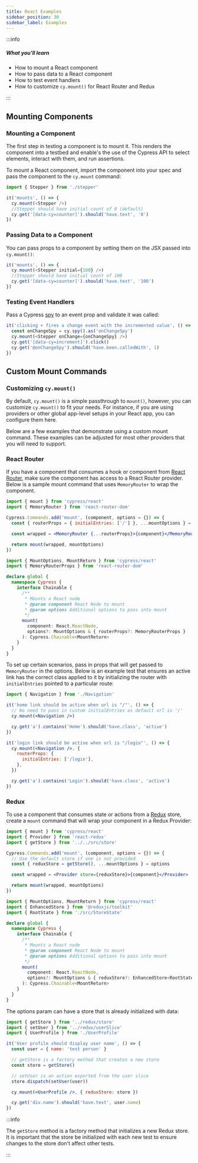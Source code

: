 ```yaml
---
title: React Examples
sidebar_position: 30
sidebar_label: Examples
---
```


:::info
##### <Icon name="question-circle" color="#42a1c0" /> What you'll learn 

- How to mount a React component
- How to pass data to a React component
- How to test event handlers
- How to customize `cy.mount()` for React Router and Redux

:::

## Mounting Components

### Mounting a Component

The first step in testing a component is to mount it. This renders the component
into a testbed and enable's the use of the Cypress API to select elements,
interact with them, and run assertions.

To mount a React component, import the component into your spec and pass the
component to the `cy.mount` command:

```js
import { Stepper } from './stepper'

it('mounts', () => {
  cy.mount(<Stepper />)
  //Stepper should have initial count of 0 (default)
  cy.get('[data-cy=counter]').should('have.text', '0')
})
```

### Passing Data to a Component

You can pass props to a component by setting them on the JSX passed into
`cy.mount()`:

```ts
it('mounts', () => {
  cy.mount(<Stepper initial={100} />)
  //Stepper should have initial count of 100
  cy.get('[data-cy=counter]').should('have.text', '100')
})
```

### Testing Event Handlers

Pass a Cypress [spy](/app/guides/stubs-spies-and-clocks#Spies) to an event
prop and validate it was called:

```ts
it('clicking + fires a change event with the incremented value', () => {
  const onChangeSpy = cy.spy().as('onChangeSpy')
  cy.mount(<Stepper onChange={onChangeSpy} />)
  cy.get('[data-cy=increment]').click()
  cy.get('@onChangeSpy').should('have.been.calledWith', 1)
})
```

## Custom Mount Commands

### Customizing `cy.mount()`

By default, `cy.mount()` is a simple passthrough to `mount()`, however, you can
customize `cy.mount()` to fit your needs. For instance, if you are using
providers or other global app-level setups in your React app, you can configure
them here.

Below are a few examples that demonstrate using a custom mount command. These
examples can be adjusted for most other providers that you will need to support.

### React Router

If you have a component that consumes a hook or component from
[React Router](https://reactrouter.com/), make sure the component has access to
a React Router provider. Below is a sample mount command that uses
`MemoryRouter` to wrap the component.

<Tabs>
<TabItem value="cypress/support/component.jsx">

```jsx
import { mount } from 'cypress/react'
import { MemoryRouter } from 'react-router-dom'

Cypress.Commands.add('mount', (component, options = {}) => {
  const { routerProps = { initialEntries: ['/'] }, ...mountOptions } = options

  const wrapped = <MemoryRouter {...routerProps}>{component}</MemoryRouter>

  return mount(wrapped, mountOptions)
})
```

</TabItem>
<TabItem value="Typings">

```ts
import { MountOptions, MountReturn } from 'cypress/react'
import { MemoryRouterProps } from 'react-router-dom'

declare global {
  namespace Cypress {
    interface Chainable {
      /**
       * Mounts a React node
       * @param component React Node to mount
       * @param options Additional options to pass into mount
       */
      mount(
        component: React.ReactNode,
        options?: MountOptions & { routerProps?: MemoryRouterProps }
      ): Cypress.Chainable<MountReturn>
    }
  }
}
```

</TabItem>
</Tabs>

To set up certain scenarios, pass in props that will get passed to
`MemoryRouter` in the options. Below is an example test that ensures an active
link has the correct class applied to it by initializing the router with
`initialEntries` pointed to a particular route:

```jsx
import { Navigation } from './Navigation'

it('home link should be active when url is "/"', () => {
  // No need to pass in custom initialEntries as default url is '/'
  cy.mount(<Navigation />)

  cy.get('a').contains('Home').should('have.class', 'active')
})

it('login link should be active when url is "/login"', () => {
  cy.mount(<Navigation />, {
    routerProps: {
      initialEntries: ['/login'],
    },
  })

  cy.get('a').contains('Login').should('have.class', 'active')
})
```

### Redux

To use a component that consumes state or actions from a
[Redux](https://react-redux.js.org/) store, create a `mount` command that will
wrap your component in a Redux Provider:

<Tabs>
<TabItem value="cypress/support/component.jsx">

```jsx
import { mount } from 'cypress/react'
import { Provider } from 'react-redux'
import { getStore } from '../../src/store'

Cypress.Commands.add('mount', (component, options = {}) => {
  // Use the default store if one is not provided
  const { reduxStore = getStore(), ...mountOptions } = options

  const wrapped = <Provider store={reduxStore}>{component}</Provider>

  return mount(wrapped, mountOptions)
})
```

</TabItem>
<TabItem value="Typings">

```ts
import { MountOptions, MountReturn } from 'cypress/react'
import { EnhancedStore } from '@reduxjs/toolkit'
import { RootState } from './src/StoreState'

declare global {
  namespace Cypress {
    interface Chainable {
      /**
       * Mounts a React node
       * @param component React Node to mount
       * @param options Additional options to pass into mount
       */
      mount(
        component: React.ReactNode,
        options?: MountOptions & { reduxStore?: EnhancedStore<RootState> }
      ): Cypress.Chainable<MountReturn>
    }
  }
}
```

</TabItem>
</Tabs>

The options param can have a store that is already initialized with data:

```jsx
import { getStore } from '../redux/store'
import { setUser } from '../redux/userSlice'
import { UserProfile } from './UserProfile'

it('User profile should display user name', () => {
  const user = { name: 'test person' }

  // getStore is a factory method that creates a new store
  const store = getStore()

  // setUser is an action exported from the user slice
  store.dispatch(setUser(user))

  cy.mount(<UserProfile />, { reduxStore: store })

  cy.get('div.name').should('have.text', user.name)
})
```

:::info

The `getStore` method is a factory method that initializes a new Redux store. It
is important that the store be initialized with each new test to ensure changes
to the store don't affect other tests.

:::
